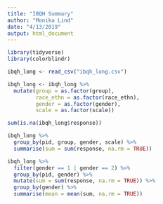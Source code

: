 ```yaml
---
title: "IBQH Summary"
author: "Monika Lind"
date: "4/13/2019"
output: html_document
---
```


```r
library(tidyverse)
library(colorblindr)
```

```r
ibqh_long <- read_csv("ibqh_long.csv")

ibqh_long <- ibqh_long %>% 
  mutate(group = as.factor(group),
         race_ethn = as.factor(race_ethn),
         gender = as.factor(gender),
         scale = as.factor(scale))

sum(is.na(ibqh_long$response))
```

```r
ibqh_long %>% 
  group_by(pid, group, gender, scale) %>% 
  summarise(sum = sum(response, na.rm = TRUE))
```

```r
ibqh_long %>% 
  filter(gender == 1 | gender == 2) %>% 
  group_by(pid, gender) %>% 
  mutate(sum = sum(response, na.rm = TRUE)) %>% 
  group_by(gender) %>% 
  summarise(mean = mean(sum, na.rm = TRUE))
```


